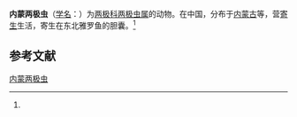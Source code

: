 {{Speciesbox
| name = 内蒙两极虫
| status = 
| status_system = 
| image = 
| genus = Myxidium
| species = neimongolia
| authority = (Chen et Hsieh, 1984)<ref name='id9191'>{{cite web| url =http://www.bioinfo.cn/db05/BjdwSpecies.php?action=view&id=9191| title =内蒙两极虫| work =《中国动物物种编目数据库》| publisher =中国科学院微生物研究所| author =中国科学院动物研究所| accessdate =2009-04-16| deadurl =yes| archiveurl =https://web.archive.org/web/20160305004324/http://www.bioinfo.cn/db05/BjdwSpecies.php?action=view&id=9191| archivedate =2016-03-05}}</ref>
}}

'''内蒙两极虫'''（[[学名|学名]]：{{lang|la|''Myxidium neimongolia''}}）为[[两极科|两极科]][[两极虫属|两极虫属]]的动物。在中国，分布于[[内蒙古|内蒙古]]等，营[[寄生|寄生]]生活，寄生在东北雅罗鱼的胆囊。<ref name='id9191'/>

== 参考文献 ==
{{reflist}}

{{Wikispecies|Myxidium neimongolia}}

[[Category:两极虫属|内蒙两极虫]]


{{Cnidarian-stub}}
